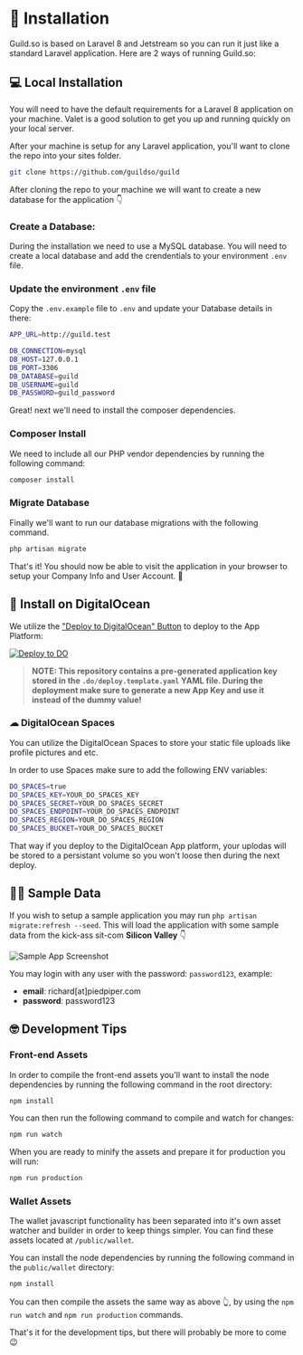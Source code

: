 # 🔨 Installation

Guild.so is based on Laravel 8 and Jetstream so you can run it just like a standard Laravel application. Here are 2 ways of running Guild.so:

## 💻 Local Installation

You will need to have the default requirements for a Laravel 8 application on your machine. Valet is a good solution to get you up and running quickly on your local server.

After your machine is setup for any Laravel application, you'll want to clone the repo into your sites folder.

```bash
git clone https://github.com/guildso/guild
```

After cloning the repo to your machine we will want to create a new database for the application 👇

### Create a Database:

During the installation we need to use a MySQL database. You will need to create a local database and add the crendentials to your environment `.env` file.

### Update the environment `.env` file

Copy the `.env.example` file to `.env` and update your Database details in there:

```bash
APP_URL=http://guild.test

DB_CONNECTION=mysql
DB_HOST=127.0.0.1
DB_PORT=3306
DB_DATABASE=guild
DB_USERNAME=guild
DB_PASSWORD=guild_password
```

Great! next we'll need to install the composer dependencies.

### Composer Install

We need to include all our PHP vendor dependencies by running the following command:

```bash
composer install
```

### Migrate Database

Finally we'll want to run our database migrations with the following command.

```bash
php artisan migrate
```

That's it! You should now be able to visit the application in your browser to setup your Company Info and User Account.  🎉

## 🐳 Install on DigitalOcean

We utilize the ["Deploy to DigitalOcean" Button](https://www.digitalocean.com/docs/app-platform/how-to/add-deploy-do-button) to deploy to the App Platform:

[![Deploy to DO](https://mp-assets1.sfo2.digitaloceanspaces.com/deploy-to-do/do-btn-blue.svg)](https://cloud.digitalocean.com/apps/new?repo=https://github.com/thedevdojo/guild/tree/main&refcode=dc19b9819d06)

> **NOTE: This repository contains a pre-generated application key stored in the `.do/deploy.template.yaml` YAML file. During the deployment make sure to generate a new App Key and use it instead of the dummy value!**

### ☁ DigitalOcean Spaces

You can utilize the DigitalOcean Spaces to store your static file uploads like profile pictures and etc.

In order to use Spaces make sure to add the following ENV variables:

```bash
DO_SPACES=true
DO_SPACES_KEY=YOUR_DO_SPACES_KEY
DO_SPACES_SECRET=YOUR_DO_SPACES_SECRET
DO_SPACES_ENDPOINT=YOUR_DO_SPACES_ENDPOINT
DO_SPACES_REGION=YOUR_DO_SPACES_REGION
DO_SPACES_BUCKET=YOUR_DO_SPACES_BUCKET
```

That way if you deploy to the DigitalOcean App platform, your uplodas will be stored to a persistant volume so you won't loose then during the next deploy.

## 👨‍💻 Sample Data

If you wish to setup a sample application you may run `php artisan migrate:refresh --seed`. This will load the application with some sample data from the kick-ass sit-com **Silicon Valley** 👇

![Sample App Screenshot](https://cdn.devdojo.com/images/february2022/browser-mockup-dark.png)

You may login with any user with the password: `password123`, example:

- **email**: richard[at]piedpiper.com
- **password**: password123

## 🤓 Development Tips

### Front-end Assets

In order to compile the front-end assets you'll want to install the node dependencies by running the following command in the root directory:

```bash
npm install
```

You can then run the following command to compile and watch for changes:

```bash
npm run watch
```

When you are ready to minify the assets and prepare it for production you will run:

```bash
npm run production
```

### Wallet Assets

The wallet javascript functionality has been separated into it's own asset watcher and builder in order to keep things simpler. You can find these assets located at `/public/wallet`.

You can install the node dependencies by running the following command in the `public/wallet` directory:

```bash
npm install
```

You can then compile the assets the same way as above 👆, by using the `npm run watch` and `npm run production` commands.

That's it for the development tips, but there will probably be more to come 😉